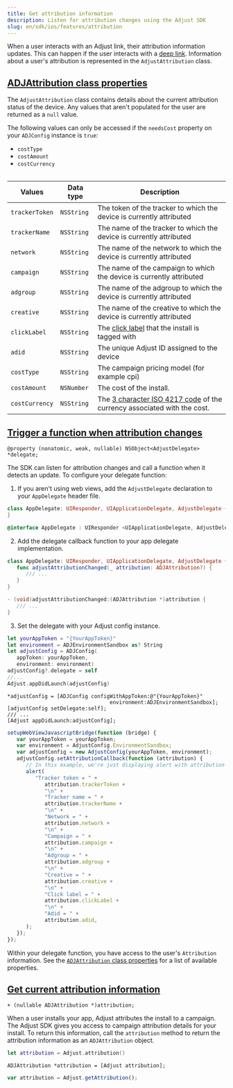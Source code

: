 ```yaml
---
title: Get attribution information
description: Listen for attribution changes using the Adjust SDK
slug: en/sdk/ios/features/attribution
---
```


When a user interacts with an Adjust link, their attribution information updates. This can happen if the user interacts with a [deep link](https://help.adjust.com/en/article/deep-links). Information about a user's attribution is represented in the `AdjustAttribution` class.

## [ADJAttribution class properties](adjattribution-class-properties)

The `AdjustAttribution` class contains details about the current attribution status of the device. Any values that aren't populated for the user are returned as a `null` value.

<Callout type="note">

The following values can only be accessed if the `needsCost` property on your `ADJConfig` instance is `true`:

-  `costType`
-  `costAmount`
-  `costCurrency`

</Callout>

<Table>

| Values         | Data type  | Description                                                                                                    |
| -------------- | ---------- | -------------------------------------------------------------------------------------------------------------- |
| `trackerToken` | `NSString` | The token of the tracker to which the device is currently attributed                                           |
| `trackerName`  | `NSString` | The name of the tracker to which the device is currently attributed                                            |
| `network`      | `NSString` | The name of the network to which the device is currently attributed                                            |
| `campaign`     | `NSString` | The name of the campaign to which the device is currently attributed                                           |
| `adgroup`      | `NSString` | The name of the adgroup to which the device is currently attributed                                            |
| `creative`     | `NSString` | The name of the creative to which the device is currently attributed                                           |
| `clickLabel`   | `NSString` | The [click label](https://help.adjust.com/en/article/user-rewards) that the install is tagged with             |
| `adid`         | `NSString` | The unique Adjust ID assigned to the device                                                                    |
| `costType`     | `NSString` | The campaign pricing model (for example cpi)                                                                   |
| `costAmount`   | `NSNumber` | The cost of the install.                                                                                       |
| `costCurrency` | `NSString` | The [3 character ISO 4217 code](https://www.iban.com/currency-codes) of the currency associated with the cost. |

</Table>

## [Trigger a function when attribution changes](trigger-a-function-when-attribution-changes)

```objc title="Property declaration"
@property (nonatomic, weak, nullable) NSObject<AdjustDelegate> *delegate;
```

The SDK can listen for attribution changes and call a function when it detects an update. To configure your delegate function:

1. If you aren't using web views, add the `AdjustDelegate` declaration to your `AppDelegate` header file.

<Tabs>
<Tab title="Swift" sync="swift">

```swift
class AppDelegate: UIResponder, UIApplicationDelegate, AdjustDelegate {
}
```

</Tab>
<Tab title="Objective-C" sync="objc">

```objective-c
@interface AppDelegate : UIResponder <UIApplicationDelegate, AdjustDelegate>
```

</Tab>
</Tabs>

2. Add the delegate callback function to your app delegate implementation.

<Tabs>
<Tab title="Swift" sync="swift">

```swift
class AppDelegate: UIResponder, UIApplicationDelegate, AdjustDelegate {
   func adjustAttributionChanged(_ attribution: ADJAttribution?) {
      /// ...
   }
}
```

</Tab>
<Tab title="Objective-C" sync="objc">

```objective-c
- (void)adjustAttributionChanged:(ADJAttribution *)attribution {
   /// ...
}
```

</Tab>
</Tabs>

3. Set the delegate with your Adjust config instance.

<Tabs>
<Tab title="Swift" sync="swift">

```swift {6}
let yourAppToken = "{YourAppToken}"
let environment = ADJEnvironmentSandbox as? String
let adjustConfig = ADJConfig(
   appToken: yourAppToken,
   environment: environment)
adjustConfig?.delegate = self
//...
Adjust.appDidLaunch(adjustConfig)
```

</Tab>
<Tab title="Objective-C" sync="objc">

```objc {3}
*adjustConfig = [ADJConfig configWithAppToken:@"{YourAppToken}"
                                 environment:ADJEnvironmentSandbox];
[adjustConfig setDelegate:self];
/// ...
[Adjust appDidLaunch:adjustConfig];
```

</Tab>
<Tab title="Javascript" sync="js">

```javascript {5-15}
setupWebViewJavascriptBridge(function (bridge) {
   var yourAppToken = yourAppToken;
   var environment = AdjustConfig.EnvironmentSandbox;
   var adjustConfig = new AdjustConfig(yourAppToken, environment);
   adjustConfig.setAttributionCallback(function (attribution) {
      // In this example, we're just displaying alert with attribution content.
      alert(
         "Tracker token = " +
            attribution.trackerToken +
            "\n" +
            "Tracker name = " +
            attribution.trackerName +
            "\n" +
            "Network = " +
            attribution.network +
            "\n" +
            "Campaign = " +
            attribution.campaign +
            "\n" +
            "Adgroup = " +
            attribution.adgroup +
            "\n" +
            "Creative = " +
            attribution.creative +
            "\n" +
            "Click label = " +
            attribution.clickLabel +
            "\n" +
            "Adid = " +
            attribution.adid,
      );
   });
});
```

</Tab>
</Tabs>

Within your delegate function, you have access to the user's `Attribution` information. See the [`ADJAttribution` class properties](#adjattribution-class-properties) for a list of available properties.

## [Get current attribution information](get-current-attribution-information)

```objc title="Method signature"
+ (nullable ADJAttribution *)attribution;
```

When a user installs your app, Adjust attributes the install to a campaign. The Adjust SDK gives you access to campaign attribution details for your install. To return this information, call the `attribution` method to return the attribution information as an `ADJAttribution` object.

<Tabs>
<Tab title="Swift" sync="swift">

```swift
let attribution = Adjust.attribution()
```

</Tab>
<Tab title="Objective-C" sync="objc">

```objc
ADJAttribution *attribution = [Adjust attribution];
```

</Tab>
<Tab title="Javascript" sync="js">

```js
var attribution = Adjust.getAttribution();
```

</Tab>
</Tabs>
